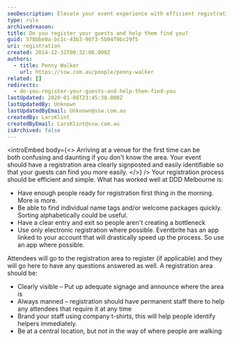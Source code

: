 ```yaml
---
seoDescription: Elevate your event experience with efficient registration and personalized support at a clearly signposted and easily accessible area.
type: rule
archivedreason:
title: Do you register your guests and help them find you?
guid: 578bbe0a-bc1c-43b3-96f3-5b94f9bc29f5
uri: registration
created: 2014-12-31T00:32:06.000Z
authors:
  - title: Penny Walker
    url: https://ssw.com.au/people/penny-walker
related: []
redirects:
  - do-you-register-your-guests-and-help-them-find-you
lastUpdated: 2020-01-08T23:45:38.000Z
lastUpdatedBy: Unknown
lastUpdatedByEmail: Unknown@ssw.com.au
createdBy: LarsKlint
createdByEmail: LarsKlint@ssw.com.au
isArchived: false
---
```


<introEmbed
  body={<>
Arriving at a venue for the first time can be both confusing and daunting if you don't know the area. Your event should have a registration area clearly signposted and easily identifiable so that your guests can find you more easily.
  </>}
/>
Your registration process should be efficient and simple. What has worked well at DDD Melbourne is:

- Have enough people ready for registration first thing in the morning. More is more.
- Be able to find individual name tags and/or welcome packages quickly. Sorting alphabetically could be useful.
- Have a clear entry and exit so people aren't creating a bottleneck
- Use only electronic registration where possible. Eventbrite has an app linked to your account that will drastically speed up the process. So use an app where possible.

Attendees will go to the registration area to register (if applicable) and they will go here to have any questions answered as well. A registration area should be:

- Clearly visible – Put up adequate signage and announce where the area is
- Always manned – registration should have permanent staff there to help any attendees that require it at any time
- Brand your staff using company t-shirts, this will help people identify helpers immediately.
- Be at a central location, but not in the way of where people are walking
